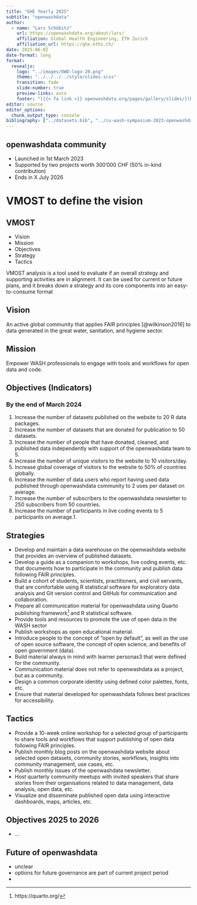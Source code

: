 ```yaml
---
title: "GHE Yearly 2025"
subtitle: "openwashdata"
author: 
  - name: "Lars Schöbitz"
    url: https://openwashdata.org/about/lars/
    affiliation: Global Health Engineering, ETH Zurich
    affiliation_url: https://ghe.ethz.ch/
date: 2025-06-02
date-format: long
format: 
  revealjs:
    logo: "../images/OWD-logo-20.png"
    theme: "../../../../style/slides.scss"
    transition: fade
    slide-number: true
    preview-links: auto
    footer: "[{{< fa link >}} openwashdata.org/pages/gallery/slides/](https://openwashdata.org/pages/gallery/slides/)"
editor: source
editor_options: 
  chunk_output_type: console
bibliography: ["../datasets.bib", "../cu-wash-symposium-2023-openwashdata/references.bib"]
---
```


## openwashdata community

- Launched in 1st March 2023
- Supported by two projects worth 300'000 CHF (50% in-kind contribution)
- Ends in X July 2026

# VMOST to define the vision

## VMOST

- Vision
- Mission
- Objectives
- Strategy
- Tactics

::: speaker-notes
VMOST analysis is a tool used to evaluate if an overall strategy and supporting activities are in alignment. It can be used for current or future plans, and it breaks down a strategy and its core components into an easy-to-consume format 
:::

## Vision

An active global community that applies FAIR principles [@wilkinson2016] to data generated in the great water, sanitation, and hygiene sector.

## Mission

Empower WASH professionals to engage with tools and workflows for open data and code.

## Objectives (Indicators)

### By the end of March 2024 {.scrollable}

::: incremental

1. Increase the number of datasets published on the website to 20 R data packages.
1. Increase the number of datasets that are donated for publication to 50 datasets.
1. Increase the number of people that have donated, cleaned, and published data independently with support of the openwashdata team to 5.
1. Increase the number of unique visitors to the website to 10 visitors/day.
1. Increase global coverage of visitors to the website to 50% of countries globally.
1. Increase the number of data users who report having used data published through openwashdata community to 2 uses per dataset on average.
1. Increase the number of subscribers to the openwashdata newsletter to 250 subscribers from 50 countries.
1. Increase the number of participants in live coding events to 5 participants on average.1. 

:::

## Strategies

- Develop and maintain a data warehouse on the openwashdata website that provides an overview of published datasets.
- Develop a guide as a companion to workshops, live coding events, etc. that documents how to participate in the community and publish data following FAIR principles.
- Build a cohort of students, scientists, practitioners, and civil servants, that are comfortable using R statistical software for exploratory data analysis and Git version control and GitHub for communication and collaboration.
- Prepare all communication material for openwashdata using Quarto publishing framework^[https://quarto.org/] and R statistical software.
- Provide tools and resources to promote the use of open data in the WASH sector
- Publish workshops as open educational material.
- Introduce people to the concept of “open by default”, as well as the use of open source software, the concept of open science, and benefits of open government (data).
- Build material always in mind with learner personas3 that were defined for the community.
- Communication material does not refer to openwashdata as a project, but as a community.
- Design a common corporate identity using defined color palettes, fonts, etc.
- Ensure that material developed for openwashdata follows best practices for accessibility.

## Tactics

- Provide a 10-week online workshop for a selected group of participants to share tools and workflows that support publishing of open data following FAIR principles.
- Publish monthly blog posts on the openwashdata website about selected open datasets, community stories, workflows, insights into community management, use cases, etc.
- Publish monthly issues of the openwashdata newsletter.
- Host quarterly community meetups with invited speakers that share stories from their organisations related to data management, data analysis, open data, etc.
- Visualize and disseminate published open data using interactive dashboards, maps, articles, etc.

## Objectives 2025 to 2026

- ...


## Future of openwashdata

- unclear
- options for future governance are part of current project period
- 

